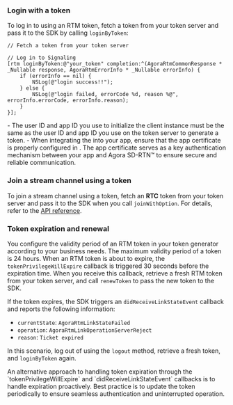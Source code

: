 <PlatformWrapper platform="ios, macos">

### Login with a token

To log in to <Vg k="SIG" /> using an RTM token, fetch a token from your token server and pass it to the SDK by calling `loginByToken`:

```objc
// Fetch a token from your token server

// Log in to Signaling
[rtm loginByToken:@"your_token" completion:^(AgoraRtmCommonResponse * _Nullable response, AgoraRtmErrorInfo * _Nullable errorInfo) {
    if (errorInfo == nil) {
        NSLog(@"login success!!");
    } else {
        NSLog(@"login failed, errorCode %d, reason %@", errorInfo.errorCode, errorInfo.reason);
    }
}];
```

<Admonition title="Note">
- The user ID and app ID you use to initialize the <Vg k="SIG" /> client instance must be the same as the user ID and app ID you use on the token server to generate a token.
- When integrating the <Vpd k="SDK"/> into your app, ensure that the app certificate is properly configured in <Vg k="CONSOLE" />. The app certificate serves as a key authentication mechanism between your app and Agora SD-RTN™ to ensure secure and reliable communication.
</Admonition>

### Join a stream channel using a token

To join a stream channel using a token, fetch an **RTC** token from your token server and pass it to the SDK when you call `joinWithOption`. For details, refer to the [API reference](../reference/api#channeljoinpropsag_platform).

### Token expiration and renewal

You configure the validity period of an RTM token in your token generator according to your business needs. The maximum validity period of a token is 24 hours. When an RTM token is about to expire, the `tokenPrivilegeWillExpire` callback is triggered 30 seconds before the expiration time. When  you receive this callback, retrieve a fresh RTM token from your token server, and call `renewToken` to pass the new token to the SDK.

If the token expires, the SDK triggers an `didReceiveLinkStateEvent` callback and reports the following information:

- `currentState`: `AgoraRtmLinkStateFailed`
- `operation`: `AgoraRtmLinkOperationServerReject`
- `reason`: `Ticket expired`

In this scenario, log out of <Vpd k="NAME" /> using the `logout` method, retrieve a fresh token, and `loginByToken` again.

<Admonition type="info">
An alternative approach to handling token expiration through the `tokenPrivilegeWillExpire` and `didReceiveLinkStateEvent` callbacks is to handle expiration proactively. Best practice is to update the token periodically to ensure seamless authentication and uninterrupted operation.
</Admonition>

</PlatformWrapper>